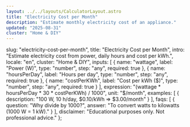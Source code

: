 ```yaml
---
layout: ../../layouts/CalculatorLayout.astro
title: "Electricity Cost per Month"
description: "Estimate monthly electricity cost of an appliance."
updated: "2025-08-31"
cluster: "Home & DIY"
---
```



  slug: "electricity-cost-per-month",
  title: "Electricity Cost per Month",
  intro: "Estimate electricity cost from power, daily hours and cost per kWh.",
  locale: "en",
  cluster: "Home & DIY",
  inputs: [
    { name: "wattage", label: "Power (W)", type: "number", step: "any", required: true },
    { name: "hoursPerDay", label: "Hours per day", type: "number", step: "any", required: true },
    { name: "costPerKWh", label: "Cost per kWh ($)", type: "number", step: "any", required: true }
  ],
  expression: "(wattage * hoursPerDay * 30 * costPerKWh) / 1000",
  unit: "$/month",
  examples: [
    { description: "100 W, 10 h/day, $0.10/kWh ⇒ $3.00/month" }
  ],
  faqs: [
    { question: "Why divide by 1000?", answer: "To convert watts to kilowatts (1000 W = 1 kW)." }
  ],
  disclaimer: "Educational purposes only. Not professional advice."
};

<Calculator schema={schema} />
